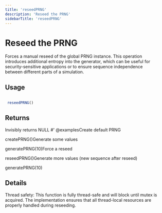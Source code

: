 ```yaml
---
title: 'reseedPRNG'
description: 'Reseed the PRNG'
sidebarTitle: 'reseedPRNG'
---
```


# Reseed the PRNG


 Forces a manual reseed of the global PRNG instance. This operation introduces
 additional entropy into the generator, which can be useful for security-sensitive
 applications or to ensure sequence independence between different parts of
 a simulation.


## Usage

```r

 reseedPRNG()

```

## Returns


 Invisibly returns NULL
 #' @examplesCreate default PRNG

 createPRNG()Generate some values

 generatePRNG(10)Force a reseed

 reseedPRNG()Generate more values (new sequence after reseed)

 generatePRNG(10)


## Details


 Thread safety: This function is fully thread-safe and will block until mutex
 is acquired. The implementation ensures that all thread-local resources are
 properly handled during reseeding.
